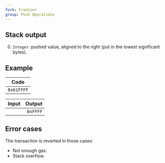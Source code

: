 ```yaml
---
fork: Frontier
group: Push Operations
---
```


## Stack output

0. `Integer`: pushed value, aligned to the right (put in the lowest significant bytes).

## Example

| Code |
|------|
| `0x61FFFF` |

| Input | Output |
|------:|-------:|
| | `0xFFFF` |

## Error cases

The transaction is reverted in those cases:
- Not enough gas.
- Stack overflow.

